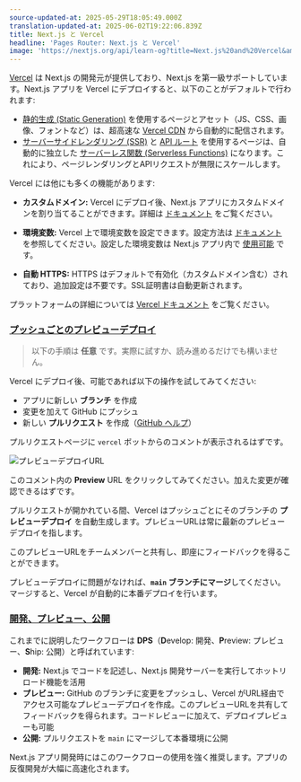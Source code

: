 ```yaml
---
source-updated-at: 2025-05-29T18:05:49.000Z
translation-updated-at: 2025-06-02T19:22:06.839Z
title: Next.js と Vercel
headline: 'Pages Router: Next.js と Vercel'
image: 'https://nextjs.org/api/learn-og?title=Next.js%20and%20Vercel&amp;chapter=45'
---
```


[Vercel](https://vercel.com) は Next.js の開発元が提供しており、Next.js を第一級サポートしています。Next.js アプリを Vercel にデプロイすると、以下のことがデフォルトで行われます:

*   [静的生成 (Static Generation)](/docs/basic-features/pages#static-generation-recommended) を使用するページとアセット（JS、CSS、画像、フォントなど）は、超高速な [Vercel CDN](https://vercel.com) から自動的に配信されます。
*   [サーバーサイドレンダリング (SSR)](/docs/basic-features/pages#server-side-rendering) と [API ルート](/docs/api-routes/introduction) を使用するページは、自動的に独立した [サーバーレス関数 (Serverless Functions)](https://vercel.com/docs/serverless-functions/introduction) になります。これにより、ページレンダリングとAPIリクエストが無限にスケールします。

Vercel には他にも多くの機能があります:

*   **カスタムドメイン:** Vercel にデプロイ後、Next.js アプリにカスタムドメインを割り当てることができます。詳細は [ドキュメント](https://vercel.com/docs/concepts/projects/custom-domains) をご覧ください。
    
*   **環境変数:** Vercel 上で環境変数を設定できます。設定方法は [ドキュメント](https://vercel.com/docs/build-step#environment-variables) を参照してください。設定した環境変数は Next.js アプリ内で [使用可能](/docs/basic-features/environment-variables#loading-environment-variables) です。
    
*   **自動 HTTPS:** HTTPS はデフォルトで有効化（カスタムドメイン含む）されており、追加設定は不要です。SSL証明書は自動更新されます。
    

プラットフォームの詳細については [Vercel ドキュメント](https://vercel.com/docs) をご覧ください。

### [プッシュごとのプレビューデプロイ](#preview-deployment-for-every-push)

> 以下の手順は **任意** です。実際に試すか、読み進めるだけでも構いません。

Vercel にデプロイ後、可能であれば以下の操作を試してみてください:

*   アプリに新しい **ブランチ** を作成
*   変更を加えて GitHub にプッシュ
*   新しい **プルリクエスト** を作成（[GitHub ヘルプ](https://help.github.com/ja/github/collaborating-with-issues-and-pull-requests/creating-a-pull-request)）

プルリクエストページに `vercel` ボットからのコメントが表示されるはずです。

![プレビューデプロイURL](https://h8DxKfmAPhn8O0p3.public.blob.vercel-storage.com/learn/pages-router/deploying-nextjs-app/vercel-bot.png)

このコメント内の **Preview** URL をクリックしてみてください。加えた変更が確認できるはずです。

プルリクエストが開かれている間、Vercel はプッシュごとにそのブランチの **プレビューデプロイ** を自動生成します。プレビューURLは常に最新のプレビューデプロイを指します。

このプレビューURLをチームメンバーと共有し、即座にフィードバックを得ることができます。

プレビューデプロイに問題がなければ、**`main` ブランチにマージ**してください。マージすると、Vercel が自動的に本番デプロイを行います。

### [開発、プレビュー、公開](#develop-preview-ship)

これまでに説明したワークフローは **DPS**（**D**evelop: 開発、**P**review: プレビュー、**S**hip: 公開）と呼ばれています:

*   **開発:** Next.js でコードを記述し、Next.js 開発サーバーを実行してホットリロード機能を活用
*   **プレビュー:** GitHub のブランチに変更をプッシュし、Vercel がURL経由でアクセス可能なプレビューデプロイを作成。このプレビューURLを共有してフィードバックを得られます。コードレビューに加えて、デプロイプレビューも可能
*   **公開:** プルリクエストを `main` にマージして本番環境に公開

Next.js アプリ開発時にはこのワークフローの使用を強く推奨します。アプリの反復開発が大幅に高速化されます。